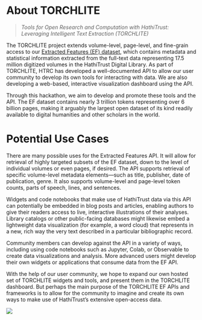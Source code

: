 # About TORCHLITE {.unnumbered}

> *Tools for Open Research and Computation with HathiTrust: Leveraging Intelligent Text Extraction (TORCHLITE)*

The TORCHLITE project extends volume-level, page-level, and fine-grain access to our [Extracted Features (EF) dataset](https://analytics.hathitrust.org/deriveddatasets), which contains metadata and statistical information extracted from the full-text data representing 17.5 million digitized volumes in the HathiTrust Digital Library. As part of TORCHLITE, HTRC has developed a well-documented API to allow our user community to develop its own tools for interacting with data. We are also developing a web-based, interactive visualization dashboard using the API.

Through this hackathon, we aim to develop and promote these tools and the API. The EF dataset contains nearly 3 trillion tokens representing over 6 billion pages, making it arguably the largest open dataset of its kind readily available to digital humanities and other scholars in the world.

# Potential Use Cases

There are many possible uses for the Extracted Features API. It will allow for retrieval of highly targeted subsets of the EF dataset, down to the level of individual volumes or even pages, if desired. The API supports retrieval of specific volume-level metadata elements—such as title, publisher, date of publication, genre. It also supports volume-level and page-level token counts, parts of speech, lines, and sentences.

Widgets and code notebooks that make use of HathiTrust data via this API can potentially be embedded in blog posts and articles, enabling authors to give their readers access to live, interactive illustrations of their analyses.  Library catalogs or other public-facing databases might likewise embed a lightweight data visualization (for example, a word cloud) that represents in a new, rich way the very text described in a particular bibliographic record.

Community members can develop against the API in a variety of ways, including using code notebooks such as Jupyter, Colab, or Observable to create data visualizations and analysis. More advanced users might develop their own widgets or applications that consume data from the EF API. 

With the help of our user community, we hope to expand our own hosted set of TORCHLITE widgets and tools, and present them in the TORCHLITE dashboard. But perhaps the main purpose of the TORCHLITE EF APIs and frameworks is to allow for the community to imagine and create its own ways to make use of HathiTrust’s extensive open-access data.


![](images/footer.png){fig-align="center"}


